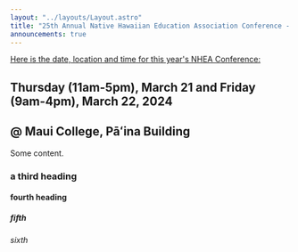 ```yaml
---
layout: "../layouts/Layout.astro"
title: "25th Annual Native Hawaiian Education Association Conference - 2024"
announcements: true
---
```


<p>
  <u>Here is the date, location and time for this year's NHEA Conference:</u>
</p>

## Thursday (11am-5pm), March 21 and Friday (9am-4pm), March 22, 2024

## @ Maui College, Pāʻina Building

Some content.

### a third heading

#### fourth heading

##### fifth

###### sixth

